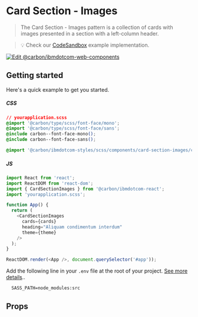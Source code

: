 
# Card Section - Images

> The Card Section - Images pattern is a collection of cards with images
> presented in a section with a left-column header.

> 💡 Check our
> [CodeSandbox](https://githubbox.com/carbon-design-system/carbon-for-ibm-dotcom/tree/master/packages/react/examples/codesandbox/components/CardSectionImages)
> example implementation.

[![Edit @carbon/ibmdotcom-web-components](https://codesandbox.io/static/img/play-codesandbox.svg)](https://githubbox.com/carbon-design-system/carbon-for-ibm-dotcom/tree/master/packages/react/examples/codesandbox/components/CardSectionImages)

## Getting started

Here's a quick example to get you started.

##### CSS

```css
// yourapplication.scss
@import '@carbon/type/scss/font-face/mono';
@import '@carbon/type/scss/font-face/sans';
@include carbon--font-face-mono();
@include carbon--font-face-sans();

@import '@carbon/ibmdotcom-styles/scss/components/card-section-images/card-section-images';
```

##### JS

```javascript
import React from 'react';
import ReactDOM from 'react-dom';
import { CardSectionImages } from '@carbon/ibmdotcom-react';
import 'yourapplication.scss';

function App() {
  return (
    <CardSectionImages
      cards={cards}
      heading="Aliquam condimentum interdum"
      theme={theme}
    />
  );
}

ReactDOM.render(<App />, document.querySelector('#app'));
```

Add the following line in your `.env` file at the root of your project.
[See more details](https://github.com/carbon-design-system/carbon-for-ibm-dotcom/tree/master/packages/styles#usage)..

```
  SASS_PATH=node_modules:src
```

## Props

<Props of={CardSectionImages} />
<Description markdown={contributing} />
